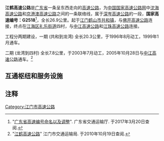 {{中国高速公路信息框
| 编号 = G94/G2518
| 名称 = 珠江三角洲地区环线高速公路（四村－莲花山）<br>深圳—岑溪高速公路（四村—共和）
| 自定头部 = [[File:China_Expwy_G94_sign_with_name.svg|110px]] [[File:China_Expwy_G2518_sign_with_name.svg|152px]]
| 地圖 = 
| 路線簡稱 = 江鹤
| 最近通車日期 = 2005年10月28日
| 规划总里程 = 
| 起點 = [[江门市|江门市]][[鹤山市|鹤山市]][[共和镇_(鹤山市)|共和镇]]
| 終點 = [[江门市|江门市]][[江海区|江海区]][[礼乐街道|礼乐街道]]四村
| 出口處數 = 1
| 服务区数 = 0
}}

'''江鹤高速公路'''是[[广东省|广东省]]一条呈东西走向的[[高速公路|高速公路]]，为[[中国国家高速公路网|中国国家高速公路网]]中[[沈海高速公路|沈海高速公路]]和[[京港澳高速公路|京港澳高速公路]]之间的一条联络线，属于[[深岑高速公路|深岑高速公路]]的一段，'''国家高速编号：G2518'''<ref>"[http://www.gdcd.gov.cn/zxgh/69640_1.jhtml 广东省高速编号命名以及调整]{{dead link|date=2018年1月 |bot=InternetArchiveBot |fix-attempted=yes }}". 广东省交通运输厅. 于2017年3月20日查阅.</ref>，全长26.9公里。起于[[江门|江门]][[鹤山市|鹤山市]][[共和镇_(鹤山市)|共和镇]]，与[[佛开高速公路|佛开高速公路]]连接，终点在[[江海区|江海区]][[礼乐街道|礼乐街道]]四村，与[[中江高速公路|中江高速公路]]和[[江珠高速公路|江珠高速公路]]连接。

工程分两期建设，一期 (共和到龙湾) 全长20.3公里，于1996年8月动工，1999年1月通车。

二期 (龙湾到四村) 全长7.8公里，于2003年7月动工，2005年10月28日与[[中江高速公路|中江高速公路]]通车。<ref>"[http://jtj.jiangmen.gov.cn/zwgk/zdxm/1200812170028.html 江鹤高速公路]{{dead link|date=2018年3月 |bot=InternetArchiveBot |fix-attempted=yes }}" 江门市交通运输局. 于2010年10月19日查阅.</ref>

== 互通枢纽和服务设施 ==
{{Start expwy exit box|place=1}}
{{Expwy exit group|{{China Expwy Name|G2518|并行路段|L1=G94}}|place=1}}
{{Expwy exit item|place=[[江门市|江门市]]<br />[[江海区|江海区]]|place rows=1|state=c|type=H|name=四村|index=335|highway connection={{China Expwy Name|G2518|[[中江高速公路|中江高速公路]]|L1=G94}}<br>{{China Expwy Name|S47|[[江珠高速公路|江珠高速公路]]||Guangdong}}}}
{{Expwy exit item|place=[[江门市|江门市]]<br />[[蓬江区|蓬江区]]|place rows=3|state=c|type=E|name=龙湾|index=328|road connection={{中国省道名|270|西环路}}}}
{{Expwy exit item|type=U|name=莲花山隧道|state=c|dist start=}}
{{Expwy exit item|state=c|type=H|name=莲花山|index=325|highway connection={{China Expwy Name|G94|[[江肇高速公路|江肇高速公路]]}}}}
{{Expwy exit group|{{China Expwy Name|G2518|路段}}|place=1}}
{{Expwy exit item|place=[[江门市|江门市]]<br />[[蓬江区|蓬江区]]|type=E|name=杜阮|dist start=|index=102|road connection={{中国省道名|270|江杜中路}}}}
{{Expwy exit item|place=[[江门市|江门市]]<br />[[鹤山市|鹤山市]]|place rows=2|type=E|name=共和|dist start=|index=114|road connection={{中国省道名|270|共建路}}|comment=}}
{{Expwy exit item|type=H|name=共和|dist start=|index=115|highway connection={{China Expwy Name|G15|[[佛开高速公路|佛开高速公路]]}}<br>{{China Expwy Name|G2518|[[江罗高速公路|江罗高速公路]]}}|comment=}}
{{End expwy exit box|place=1}}

==注释==
{{reflist}}

{{广东省高速公路|nocat}}
[[Category:江门市高速公路|Category:江门市高速公路]]